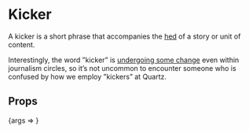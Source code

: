 
<Meta title="Kicker" component={Kicker} />

# Kicker

A kicker is a short phrase that accompanies the [hed](/?path=/docs/hed--small#hed) of a story or unit of content.

Interestingly, the word ”kicker” is [undergoing some change](https://www.merriam-webster.com/words-at-play/kicker-definition-meaning) even within journalism circles, so it’s not uncommon to encounter someone who is confused by how we employ ”kickers” at Quartz.

## Props

<Canvas>
	<Story
		args={{
			children: 'Neither here nor there',
		}}
		name="Default"
	>
		{args => <Kicker {...args} />}
	</Story>
</Canvas>

<ArgsTable story="Default" />
